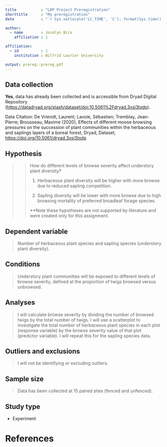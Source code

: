 ```yaml
---
title           : "LDP Project Preregistration"
shorttitle      : "My preregistration"
date            : "`r Sys.setlocale('LC_TIME', 'C'); format(Sys.time(), '%d\\\\. %B %Y')`"

author: 
  - name        : Jocelyn Biro
    affiliation : 1

affiliation:
  - id          : 1
    institution : Wilfrid Laurier University

output: prereg::prereg_pdf
---
```


<!-- To keep pre-registrations to a reasonable length for readers, we recommend answers fit within a single page .pdf document, roughly 3200 characters. Read more about this here: https://aspredicted.org/messages/why_limits.php -->

## Data collection

<!-- Have any data been collected for this study already? (Note: "Yes" is not an accepted answer.) -->

**Yes**, data has already been collected and is accessible from Dryad Digital Repository (<https://datadryad.org/stash/dataset/doi:10.5061%2Fdryad.3xsj3txdp>).

Data Citation: De Vriendt, Laurent; Lavoie, Sébastien; Tremblay, Jean-Pierre; Brousseau, Maxime (2020), Effects of different moose browsing pressures on the succession of plant communities within the herbaceous and saplings layers of a boreal forest, Dryad, Dataset, <https://doi.org/10.5061/dryad.3xsj3txdp>

## Hypothesis

<!-- What's the main question being asked or hypothesis being tested in this study? -->

> > How do different levels of browse severity affect understory plant diversity?
> >
> > 1.  Herbaceous plant diversity will be higher with more browse due to reduced sapling competition.
> >
> > 2.  Sapling diversity will be lower with more browse due to high browsing mortality of preferred broadleaf forage species.
> >
> > \*\*Note these hypotheses are not supported by literature and were created only for this assignment.

## Dependent variable

<!-- Describe the key dependent variable(s) specifying how they will be measured. -->

> Number of herbaceous plant species and sapling species (understory plant diversity).

## Conditions

<!-- How many and which conditions will participants be assigned to? -->

> Understory plant communities will be exposed to different levels of browse severity, defined at the proportion of twigs browsed versus unbrowsed.

## Analyses

<!-- Specify exactly which analyses you will conduct to examine the main question/hypothesis. -->

> I will calculate browse severity by dividing the number of browsed twigs by the total number of twigs. I will use a scatterplot to investigate the total number of herbaceous plant species in each plot (response variable) by the browse severity value of that plot (predictor variable). I will repeat this for the sapling species data.

## Outliers and exclusions

<!-- Describe exactly how outliers will be defined and handled, and your precise rule(s) for excluding observations. -->

> I will not be identifying or excluding outliers.

## Sample size

<!-- How many observations will be collected or what will determine sample size? No need to justify decision, but be precise about _exactly_ how the number will be determined. -->

> Data has been collected at 15 paired sites (fenced and unfenced).

## Study type

-   Experiment

# References

## 

```{=tex}
\vspace{-2pc}
\setlength{\parindent}{-0.5in}
\setlength{\leftskip}{-1in}
\setlength{\parskip}{8pt}
```
\noindent
